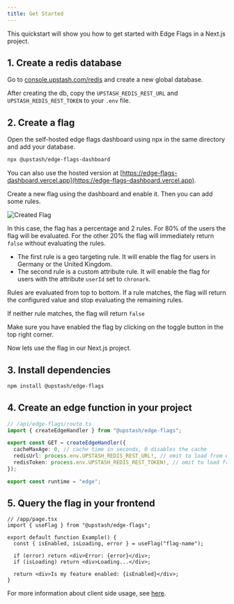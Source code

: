 ```yaml
---
title: Get Started
---
```


This quickstart will show you how to get started with Edge Flags in a Next.js
project.

## 1. Create a redis database

Go to [console.upstash.com/redis](https://console.upstash.com/redis) and create
a new global database.

After creating the db, copy the `UPSTASH_REDIS_REST_URL` and
`UPSTASH_REDIS_REST_TOKEN` to your `.env` file.

## 2. Create a flag

Open the self-hosted edge flags dashboard using npx in the same directory and add your database.

```bash
npx @upstash/edge-flags-dashboard
```

You can also use the hosted version at [https://edge-flags-dashboard.vercel.app](https://edge-flags-dashboard.vercel.app).

Create a new flag using the dashboard and enable it. Then you can add some rules.

![Created Flag](/img/edge-flags/flag.png)

In this case, the flag has a percentage and 2 rules. For 80% of the users the
flag will be evaluated. For the other 20% the flag will immediately return
`false` without evaluating the rules.

- The first rule is a geo targeting rule. It will enable the flag for users in
  Germany or the United Kingdom.
- The second rule is a custom attribute rule. It will enable the flag for users
  with the attribute `userId` set to `chronark`.

Rules are evaluated from top to bottom. If a rule matches, the flag will return
the configured value and stop evaluating the remaining rules.

If neither rule matches, the flag will return `false`

Make sure you have enabled the flag by clicking on the toggle button in the top
right corner.

Now lets use the flag in our Next.js project.

## 3. Install dependencies

```bash
npm install @upstash/edge-flags
```

## 4. Create an edge function in your project

```ts
// /api/edge-flags/route.ts
import { createEdgeHandler } from "@upstash/edge-flags";

export const GET = createEdgeHandler({
  cacheMaxAge: 0, // cache time in seconds, 0 disables the cache
  redisUrl: process.env.UPSTASH_REDIS_REST_URL!, // omit to load from env automatically
  redisToken: process.env.UPSTASH_REDIS_REST_TOKEN!, // omit to load from env automatically
});

export const runtime = "edge";
```

## 5. Query the flag in your frontend

```tsx
// /app/page.tsx
import { useFlag } from "@upstash/edge-flags";

export default function Example() {
  const { isEnabled, isLoading, error } = useFlag("flag-name");

  if (error) return <div>Error: {error}</div>;
  if (isLoading) return <div>Loading...</div>;

  return <div>Is my feature enabled: {isEnabled}</div>;
}
```

For more information about client side usage, see
[here](/redis/sdks/edge-flags/react).
